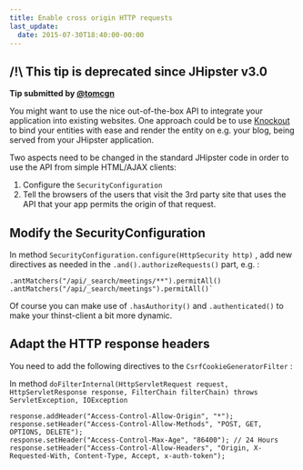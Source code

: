 ```yaml
---
title: Enable cross origin HTTP requests
last_update:
  date: 2015-07-30T18:40:00-00:00
---
```


## /!\ This tip is deprecated since JHipster v3.0

__Tip submitted by [@tomcgn](https://github.com/tomcgn)__

You might want to use the nice out-of-the-box API to integrate your application into existing websites.
One approach could be to use [Knockout](https://github.com/knockout/knockout) to bind your entities with ease and render the entity on e.g. your blog, being served from your JHipster application.

Two aspects need to be changed in the standard JHipster code in order to use the API from simple HTML/AJAX clients:

1. Configure the `SecurityConfiguration`
2. Tell the browsers of the users that visit the 3rd party site that uses the API that your app permits the origin of that request.


## Modify the SecurityConfiguration

In method `SecurityConfiguration.configure(HttpSecurity http)` , add new directives as needed in the `.and().authorizeRequests()` part, e.g. :

    .antMatchers("/api/_search/meetings/**").permitAll()
    .antMatchers("/api/_search/meetings").permitAll()`

Of course you can make use of `.hasAuthority()` and `.authenticated()` to make your thinst-client a bit more dynamic.


## Adapt the HTTP response headers

You need to add the following directives to the `CsrfCookieGeneratorFilter` :

In method `doFilterInternal(HttpServletRequest request, HttpServletResponse response, FilterChain filterChain) throws ServletException, IOException`

    response.addHeader("Access-Control-Allow-Origin", "*");
    response.setHeader("Access-Control-Allow-Methods", "POST, GET, OPTIONS, DELETE");
    response.setHeader("Access-Control-Max-Age", "86400"); // 24 Hours
    response.setHeader("Access-Control-Allow-Headers", "Origin, X-Requested-With, Content-Type, Accept, x-auth-token");
